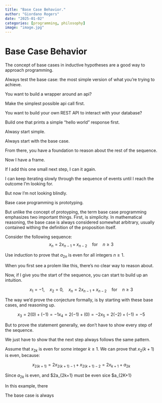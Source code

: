 ```yaml
---
title: "Base Case Behavior."
author: "Giordano Rogers"
date: "2025-01-02"
categories: [programming, philosophy]
image: "image.jpg"
---
```

# Base Case Behavior

The concept of base cases in inductive hypotheses are a good way to approach
programming.

Always test the base case: the most simple version of what you're trying to 
achieve.

You want to build a wrapper around an api?

Make the simplest possible api call first.

You want to build your own REST API to interact with your database?

Build one that prints a simple "hello world" response first.

Alwasy start simple.

Always start with the base case.

From there, you have a foundation to reason about the rest of the sequence.

Now I have a frame.

If I add this one small next step, I can it again.

I can keep iterating slowly through the sequence of events until I reach the 
outcome I'm looking for.

But now I'm not looking blindly.

Base case programming is prototyping.

But unlike the concept of protoyping, the term base case programming emphasizes
two important things. First, is simplicity. In mathematical reasoning, the base
case is always considered somewhat arbitrary, usually contained withing the
definition of the proposition itself. 

Consider the following sequence:
$$
x_n = 2x_{n-1} + x_{n-2} \quad \text{for} \quad n \geq 3
$$

Use induction to prove that $a_{2n}$ is even for all integers $n \ge 1$.

When you first see a prolem like this, there's no clear way to reason about.

Now, if I give you the start of the sequence, you can start to build up an intuition.

$$
x_1 = -1, \quad x_2 = 0, \quad x_n = 2x_{n-1} + x_{n-2} \quad \text{for} \quad n \geq 3
$$

The way we'd prove the conjecture formally, is by starting with these base cases, and reasoning up.

$$
x_3 = 2(0) + (-1) = -1
x_4 = 2(-1) + (0) = -2
x_5 = 2(-2) + (-1) = -5
$$

But to prove the statement generally, we don't have to show every step of the sequence.

We just have to show that the next step always follows the same pattern.

Assume that $x_{2k}$ is even for some integer $k \ge 1$. We can prove that $x_2(k+1)$ is even, because:

$$
x_{2(k+1)} = 2x_{2(k+1)-1} + x_{2(k+1)-2} = 2x_{k+1} + a_{2k}
$$

Since $a_{2k}$ is even, and $2a_{2k+1} must be even sice $a_{2K+1} 

In this example, there


The base case is always 